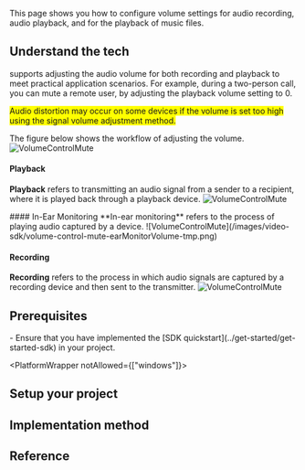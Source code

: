 
This page shows you how to configure volume settings for audio recording, audio playback, and for the playback of music files.

## Understand the tech

<Vg k="COMPANY" /> <Vpd k="SDK"/> supports adjusting the audio volume for both recording and playback to meet practical application scenarios. For example, during a two-person call, you can mute a remote user, by adjusting the playback volume setting to 0.

<Admonition type="caution" title="Caution" style="background-color:yellow">Audio distortion may occur on some devices if the volume is set too high using the signal volume adjustment method.</Admonition>

The figure below shows the workflow of adjusting the volume.
![VolumeControlMute](/images/video-sdk/voulume-control-mute-adjustVolume.png)

#### Playback
**Playback** refers to transmitting an audio signal from a sender to a recipient, where it is played back through a playback device.
![VolumeControlMute](/images/video-sdk/volume-control-mute-playbackVolume-tmp.png)

<PlatformWrapper platform="android">
#### In-Ear Monitoring
**In-ear monitoring** refers to the process of playing audio captured by a device.
![VolumeControlMute](/images/video-sdk/volume-control-mute-earMonitorVolume-tmp.png)
</PlatformWrapper>

#### Recording 
**Recording** refers to the process in which audio signals are captured by a recording device and then sent to the transmitter.
![VolumeControlMute](/images/video-sdk/volume-control-mute-aquisitionVolume-tmp.png)


## Prerequisites
<Prerequisites/>
- Ensure that you have implemented the [SDK quickstart](../get-started/get-started-sdk) in your project. 

<PlatformWrapper notAllowed={["windows"]}>
## Setup your project
<ProjectSetup/>
</PlatformWrapper>

## Implementation method
<ProjectImplement/>

## Reference
<Reference/>
